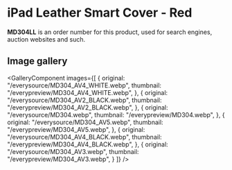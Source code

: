 
# iPad Leather Smart Cover - Red

<Callout type='info' emoji='👉🏻'>**MD304LL** is an order number for this product, used for search engines, auction websites and such.</Callout>

## Image gallery

<GalleryComponent
    images={[
      {
        original: "/everysource/MD304_AV4_WHITE.webp",
        thumbnail: "/everypreview/MD304_AV4_WHITE.webp",
      },
      {
        original: "/everysource/MD304_AV2_BLACK.webp",
        thumbnail: "/everypreview/MD304_AV2_BLACK.webp",
      },
      {
        original: "/everysource/MD304.webp",
        thumbnail: "/everypreview/MD304.webp",
      },
      {
        original: "/everysource/MD304_AV5.webp",
        thumbnail: "/everypreview/MD304_AV5.webp",
      },
      {
        original: "/everysource/MD304_AV4_BLACK.webp",
        thumbnail: "/everypreview/MD304_AV4_BLACK.webp",
      },
      {
        original: "/everysource/MD304_AV3.webp",
        thumbnail: "/everypreview/MD304_AV3.webp",
      }
    ]}
  />
